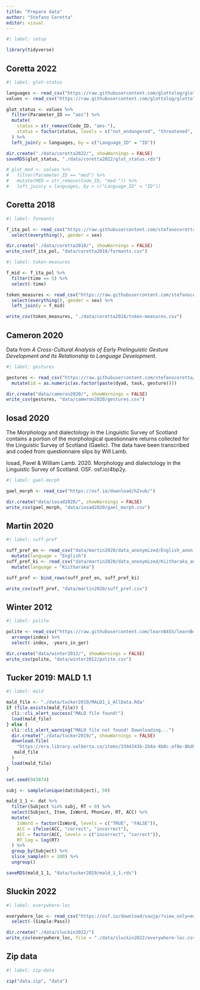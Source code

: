 ```yaml
---
title: "Prepare data"
author: "Stefano Coretta"
editor: visual
---
```


```r
#| label: setup

library(tidyverse)
```

## Coretta 2022

```r
#| label: glot-status

languages <- read_csv("https://raw.githubusercontent.com/glottolog/glottolog-cldf/c8eefe82b4c87f3c566a8e5181bacf714661e18e/cldf/languages.csv")
values <- read_csv("https://raw.githubusercontent.com/glottolog/glottolog-cldf/c8eefe82b4c87f3c566a8e5181bacf714661e18e/cldf/values.csv")

glot_status <- values %>%
  filter(Parameter_ID == "aes") %>%
  mutate(
    status = str_remove(Code_ID, "aes-"),
    status = factor(status, levels = c("not_endangered", "threatened", "shifting", "moribund", "nearly_extinct", "extinct"))
  ) %>%
  left_join(y = languages, by = c("Language_ID" = "ID"))

dir.create("./data/coretta2022/", showWarnings = FALSE)
saveRDS(glot_status, "./data/coretta2022/glot_status.rds")

# glot_med <- values %>%
#   filter(Parameter_ID == "med") %>%
#   mutate(MED = str_remove(Code_ID, "med-")) %>%
#   left_join(y = languages, by = c("Language_ID" = "ID"))
```

## Coretta 2018

```r
#| label: formants

f_ita_pol <- read_csv("https://raw.githubusercontent.com/stefanocoretta/coretta2018itapol/master/data-raw/aggregated/formants-series.csv") %>%
  select(everything(), gender = sex)

dir.create("./data/coretta2018/", showWarnings = FALSE)
write_csv(f_ita_pol, "data/coretta2018/formants.csv")

```

```r
#| label: token-measures

f_mid <- f_ita_pol %>%
  filter(time == 5) %>%
  select(-time)

token_measures <- read_csv("https://raw.githubusercontent.com/stefanocoretta/coretta2018itapol/master/data-raw/aggregated/token-measures.csv") %>%
  select(everything(), gender = sex) %>%
  left_join(y = f_mid)

write_csv(token_measures, "./data/coretta2018/token-measures.csv")

```

## Cameron 2020

Data from *A Cross-Cultural Analysis of Early Prelinguistic Gesture Development and Its Relationship to Language Development*.

```r
#| label: gestures

gestures <- read_csv("https://raw.githubusercontent.com/stefanocoretta/infant-gestures/master/data/gestures.csv") %>%
  mutate(id = as.numeric(as.factor(paste(dyad, task, gesture))))

dir.create("data/cameron2020/", showWarnings = FALSE)
write_csv(gestures, "data/cameron2020/gestures.csv")
```

## Iosad 2020

The Morphology and dialectology in the Linguistic Survey of Scotland contains a portion of the morphological questionnaire returns collected for the Linguistic Survey of Scotland (Gaelic). The data have been transcribed and coded from questionnaire slips by Will Lamb.

Iosad, Pavel & William Lamb. 2020. Morphology and dialectology in the Linguistic Survey of Scotland. OSF. osf.io/4bp2y.

```r
#| label: gael-morph

gael_morph <- read_csv("https://osf.io/download/h2vub/")

dir.create("data/iosad2020/", showWarnings = FALSE)
write_csv(gael_morph, "data/iosad2020/gael_morph.csv")
```

## Martin 2020

```r
#| label: suff-pref

suff_pref_en <- read_csv("data/martin2020/data_anonymized/English_anon.csv") |>
  mutate(language = "English")
suff_pref_ki <- read_csv("data/martin2020/data_anonymized/Kiitharaka_anon.csv") %>%
  mutate(language = "Kiitharaka")

suff_pref <- bind_rows(suff_pref_en, suff_pref_ki)

write_csv(suff_pref, "data/martin2020/suff_pref.csv")
```

## Winter 2012

```r
#| label: polite

polite <- read_csv("https://raw.githubusercontent.com/learnB4SS/learnB4SS/main/data-raw/polite.csv") %>%
  arrange(index) %>%
  select(-index, -years_in_ger)

dir.create("data/winter2012/", showWarnings = FALSE)
write_csv(polite, "data/winter2012/polite.csv")
```

## Tucker 2019: MALD 1.1

```r
#| label: mald

mald_file <- "./data/tucker2019/MALD1_1_AllData.Rda"
if (file.exists(mald_file)) {
  cli::cli_alert_success("MALD file found!")
  load(mald_file)
} else {
  cli::cli_alert_warning("MALD file not found! Downloading...")
  dir.create("./data/tucker2019/", showWarnings = FALSE)
  download.file(
    "https://era.library.ualberta.ca/items/3344343b-2b4a-4b8c-af8e-8bd829c76472/view/eada02c5-6259-4225-8204-13ce86e1cd2d/MALD1_1_AllData.Rda",
   mald_file 
  )
  load(mald_file)
}

set.seed(943874)

subj <- sample(unique(dat$Subject), 50)

mald_1_1 <- dat %>%
  filter(Subject %in% subj, RT > 0) %>%
  select(Subject, Item, IsWord, PhonLev, RT, ACC) %>%
  mutate(
    IsWord = factor(IsWord, levels = c("TRUE", "FALSE")),
    ACC = ifelse(ACC, "correct", "incorrect"),
    ACC = factor(ACC, levels = c("incorrect", "correct")),
    RT_log = log(RT)
  ) %>%
  group_by(Subject) %>%
  slice_sample(n = 100) %>%
  ungroup()

saveRDS(mald_1_1, "data/tucker2019/mald_1_1.rds")
```

## Sluckin 2022

```r
#| label: everywhere-loc

everywhere_loc <- read_csv("https://osf.io/download/vaujp/?view_only=edba6a2255044ce6af6a519b85c9e65f") %>%
  select(-(Simple:Pass))

dir.create("./data/sluckin2022/")
write_csv(everywhere_loc, file = "./data/sluckin2022/everywhere-loc.csv")
```

## Zip data

```r
#| label: zip-data

zip("data.zip", "data")

```
